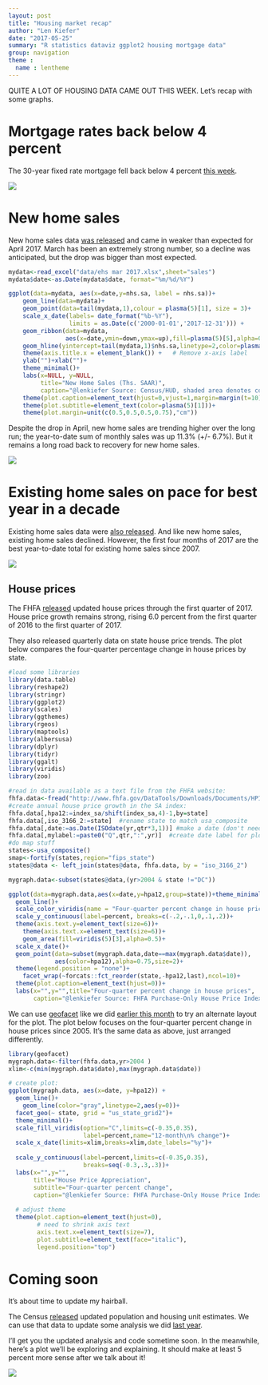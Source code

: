 ```yaml
---
layout: post
title: "Housing market recap"
author: "Len Kiefer"
date: "2017-05-25"
summary: "R statistics dataviz ggplot2 housing mortgage data"
group: navigation
theme :
  name : lentheme
---
```


QUITE A LOT OF HOUSING DATA CAME OUT THIS WEEK. Let's recap with some graphs.

# Mortgage rates back below 4 percent

The 30-year fixed rate mortgage fell back below 4 percent [this week](http://freddiemac.mwnewsroom.com/press-releases/mortgage-rates-drop-to-lowest-of-2017-otcqb-fmcc-1310392).

<img src="{{ site.url}}/img/charts_may_25_2017/rate_05_25_2017 v3.gif" >

# New home sales

New home sales data [was released](https://www.census.gov/construction/nrs/index.html) and came in weaker than expected for April 2017. March has been an extremely strong number, so a decline was anticipated, but the drop was bigger than most expected. 

```r
mydata<-read_excel("data/ehs mar 2017.xlsx",sheet="sales")
mydata$date<-as.Date(mydata$date, format="%m/%d/%Y")

ggplot(data=mydata, aes(x=date,y=nhs.sa, label = nhs.sa))+
    geom_line(data=mydata)+
    geom_point(data=tail(mydata,1),colour = plasma(5)[1], size = 3)+
    scale_x_date(labels= date_format("%b-%Y"), 
                 limits = as.Date(c('2000-01-01','2017-12-31'))) +
    geom_ribbon(data=mydata,
                aes(x=date,ymin=down,ymax=up),fill=plasma(5)[5],alpha=0.5)  +
    geom_hline(yintercept=tail(mydata,1)$nhs.sa,linetype=2,color=plasma(5)[1])+
    theme(axis.title.x = element_blank()) +   # Remove x-axis label
    ylab("")+xlab("")+
    theme_minimal()+
    labs(x=NULL, y=NULL,
         title="New Home Sales (Ths. SAAR)",
         caption="@lenkiefer Source: Census/HUD, shaded area denotes confidence interval")+
    theme(plot.caption=element_text(hjust=0,vjust=1,margin=margin(t=10)))+
    theme(plot.subtitle=element_text(color=plasma(5)[1]))+
    theme(plot.margin=unit(c(0.5,0.5,0.5,0.75),"cm"))


```

Despite the drop in April, new home sales are trending higher over the long run; the year-to-date sum of monthly sales was up 11.3% (+/- 6.7%).  But it remains a long road back to recovery for new home sales.

<img src="{{ site.url}}/img/charts_may_25_2017/tween test new sales 05 25 2017.gif" >

# Existing home sales on pace for best year in a decade

Existing home sales data were [also released](https://www.nar.realtor/topics/existing-home-sales). And like new home sales, existing home sales declined.  However, the first four months of 2017 are the best year-to-date total for existing home sales since 2007.

<img src="{{ site.url}}/img/charts_may_25_2017/ehs mar 24 2017.gif" >

## House prices

The FHFA [released](https://www.fhfa.gov/DataTools/Downloads/pages/house-price-index.aspx) updated house prices through the first quarter of 2017. House price growth remains strong, rising 6.0 percent from the first quarter of 2016 to the first quarter of 2017.

They also released quarterly data on state house price trends.  The plot below compares the four-quarter percentage change in house prices by state.

```r
#load some libraries
library(data.table)
library(reshape2)
library(stringr)
library(ggplot2)
library(scales)
library(ggthemes)
library(rgeos)
library(maptools)
library(albersusa)
library(dplyr)
library(tidyr)
library(ggalt)
library(viridis)
library(zoo)

#read in data available as a text file from the FHFA website:
fhfa.data<-fread("http://www.fhfa.gov/DataTools/Downloads/Documents/HPI/HPI_PO_state.txt")
#create annual house price growth in the SA index:
fhfa.data[,hpa12:=index_sa/shift(index_sa,4)-1,by=state]
fhfa.data[,iso_3166_2:=state]  #rename state to match usa_composite
fhfa.data[,date:=as.Date(ISOdate(yr,qtr*3,1))] #make a date (don't need it here)
fhfa.data[,mylabel:=paste0("Q",qtr,":",yr)]  #create date label for plot
#do map stuff
states<-usa_composite()
smap<-fortify(states,region="fips_state")
states@data <- left_join(states@data, fhfa.data, by = "iso_3166_2")

```

```r
mygraph.data<-subset(states@data,(yr>2004 & state !="DC"))

ggplot(data=mygraph.data,aes(x=date,y=hpa12,group=state))+theme_minimal()+
  geom_line()+  
  scale_color_viridis(name = "Four-quarter percent change in house prices", discrete=F,option="D",end=0.95)+
  scale_y_continuous(label=percent, breaks=c(-.2,-.1,0,.1,.2))+
  theme(axis.text.y=element_text(size=6))+
    theme(axis.text.x=element_text(size=6))+
    geom_area(fill=viridis(5)[3],alpha=0.5)+ 
  scale_x_date()+
  geom_point(data=subset(mygraph.data,date==max(mygraph.data$date)),
             aes(color=hpa12),alpha=0.75,size=2)+ 
  theme(legend.position = "none")+  
    facet_wrap(~forcats::fct_reorder(state,-hpa12,last),ncol=10)+
  theme(plot.caption=element_text(hjust=0))+
  labs(x="",y="",title="Four-quarter percent change in house prices",
       caption="@lenkiefer Source: FHFA Purchase-Only House Price Index (SA)")

```

We can use [geofacet](https://github.com/hafen/geofacet) like we did [earlier this month]({% post_url 2017-05-22-geo-my-facet %}) to try an alternate layout for the plot. The plot below focuses on the four-quarter percent change in house prices since 2005. It's the same data as above, just arranged differently.

```r
library(geofacet)
mygraph.data<-filter(fhfa.data,yr>2004 )
xlim<-c(min(mygraph.data$date),max(mygraph.data$date))

# create plot:
ggplot(mygraph.data, aes(x=date, y=hpa12)) +
  geom_line()+
    geom_line(color="gray",linetype=2,aes(y=0))+
  facet_geo(~ state, grid = "us_state_grid2")+
  theme_minimal()+
  scale_fill_viridis(option="C",limits=c(-0.35,0.35),
                     label=percent,name="12-month\n% change")+
  scale_x_date(limits=xlim,breaks=xlim,date_labels="%y")+
  
  scale_y_continuous(label=percent,limits=c(-0.35,0.35),
                     breaks=seq(-0.3,.3,.3))+
  labs(x="",y="",
       title="House Price Appreciation",
       subtitle="Four-quarter percent change",
       caption="@lenkiefer Source: FHFA Purchase-Only House Price Index (SA)")+
  
  # adjust theme
  theme(plot.caption=element_text(hjust=0),
        # need to shrink axis text
        axis.text.x=element_text(size=7), 
        plot.subtitle=element_text(face="italic"),
        legend.position="top")
```


# Coming soon

It's about time to update my hairball.

The Census [released](https://www.census.gov/newsroom/press-releases/2017/cb17-81-population-estimates-subcounty.html) updated population and housing unit estimates. We can use that data to update some analysis we did [last year]({% post_url 2016-03-30-real-house-prices-and-population-growth %}).  

I'll get you the updated analysis and code sometime soon. In the meanwhile, here's a plot we'll be exploring and explaining. It should make at least 5 percent more sense after we talk about it!

<img src="{{ site.url}}/img/charts_may_25_2017/tween hairball 05 25 2017.gif" >





